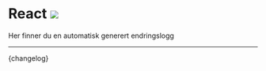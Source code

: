 

<Meta title="Changelog/React" />

# React [![](https://img.shields.io/npm/v/@arbeidstilsynet/design-react?label=latest%20release&color=0051be)](https://www.npmjs.com/package/@arbeidstilsynet/design-react)

Her finner du en automatisk generert endringslogg

---

<Markdown>{changelog}</Markdown>
